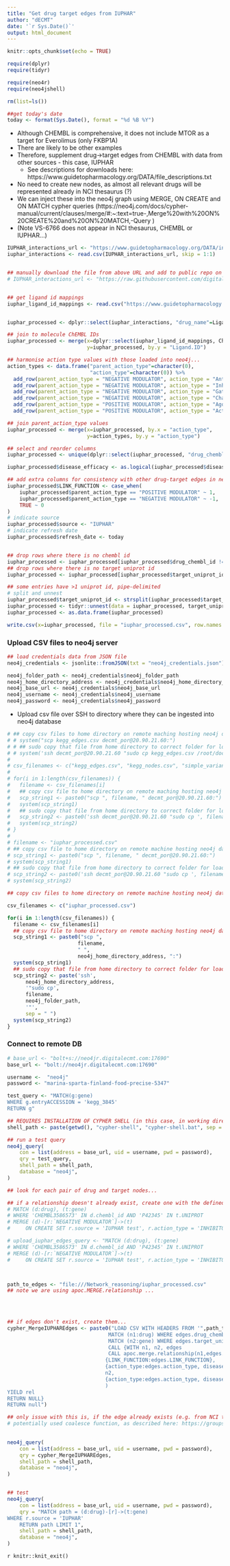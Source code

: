 ```yaml
---
title: "Get drug target edges from IUPHAR"
author: "dECMT"
date: '`r Sys.Date()`'
output: html_document
---
```


```r
knitr::opts_chunk$set(echo = TRUE)

require(dplyr)
require(tidyr)

require(neo4r)
require(neo4jshell)

rm(list=ls())

##get today's date
today <- format(Sys.Date(), format = "%d %B %Y")

```

* Although CHEMBL is comprehensive, it does not include MTOR as a target for Everolimus (only FKBP1A)  
* There are likely to be other examples  
* Therefore, supplement drug->target edges from CHEMBL with data from other sources - this case, IUPHAR  
  * See descriptions for downloads here: https://www.guidetopharmacology.org/DATA/file_descriptions.txt  
* No need to create new nodes, as almost all relevant drugs will be represented already in NCI thesaurus (?)  
* We can inject these into the neo4j graph using MERGE, ON CREATE and ON MATCH cypher queries (https://neo4j.com/docs/cypher-manual/current/clauses/merge/#:~:text=true-,Merge%20with%20ON%20CREATE%20and%20ON%20MATCH,-Query )  
* (Note VS-6766 does not appear in NCI thesaurus, CHEMBL or IUPHAR...)  

  
```r
IUPHAR_interactions_url <- "https://www.guidetopharmacology.org/DATA/interactions.csv"
iuphar_interactions <- read.csv(IUPHAR_interactions_url, skip = 1:1)      ## first row is date refreshed, not a header


## manually download the file from above URL and add to public repo on GitHub where neo4j can access it... 
# IUPHAR_interactions_url <- "https://raw.githubusercontent.com/digital-ECMT/network_data/main/interactions.csv"


## get ligand id mappings
iuphar_ligand_id_mappings <- read.csv("https://www.guidetopharmacology.org/DATA/ligand_id_mapping.csv", skip = 1:1)      ## first row is date refreshed, not a header



```

```r

iuphar_processed <- dplyr::select(iuphar_interactions, "drug_name"=Ligand, Ligand.ID, Target.UniProt.ID, "action_type"="Type", Selectivity, Primary.Target)

## join to molecule ChEMBL IDs 
iuphar_processed <- merge(x=dplyr::select(iuphar_ligand_id_mappings, ChEMBl.ID, Ligand.id), by.x = "Ligand.id", 
                          y=iuphar_processed, by.y = "Ligand.ID")

## harmonise action type values with those loaded into neo4j... 
action_types <- data.frame("parent_action_type"=character(0), 
                           "action_type"=character(0)) %>%
  add_row(parent_action_type = "NEGATIVE MODULATOR", action_type = "Antagonist") %>%
  add_row(parent_action_type = "NEGATIVE MODULATOR", action_type = "Inhibitor") %>%
  add_row(parent_action_type = "NEGATIVE MODULATOR", action_type = "Gating inhibitor") %>%
  add_row(parent_action_type = "NEGATIVE MODULATOR", action_type = "Channel blocker") %>%
  add_row(parent_action_type = "POSITIVE MODULATOR", action_type = "Agonist") %>%
  add_row(parent_action_type = "POSITIVE MODULATOR", action_type = "Activator") 

## join parent_action_type values
iuphar_processed <- merge(x=iuphar_processed, by.x = "action_type", 
                          y=action_types, by.y = "action_type")

## select and reorder columns
iuphar_processed <- unique(dplyr::select(iuphar_processed, "drug_chembl_id"="ChEMBl.ID", "target_uniprot_id"="Target.UniProt.ID", action_type, parent_action_type, "disease_efficacy"="Primary.Target"))

iuphar_processed$disease_efficacy <- as.logical(iuphar_processed$disease_efficacy)

## add extra columns for consistency with other drug-target edges in neo4j
iuphar_processed$LINK_FUNCTION <- case_when(
    iuphar_processed$parent_action_type == "POSITIVE MODULATOR" ~ 1,
    iuphar_processed$parent_action_type == "NEGATIVE MODULATOR" ~ -1,
    TRUE ~ 0
)
# indicate source
iuphar_processed$source <- "IUPHAR"
# indicate refresh date
iuphar_processed$refresh_date <- today


## drop rows where there is no chembl id
iuphar_processed <- iuphar_processed[iuphar_processed$drug_chembl_id != "", ]
## drop rows where there is no target uniprot id
iuphar_processed <- iuphar_processed[iuphar_processed$target_uniprot_id != "", ]

## some entries have >1 uniprot id, pipe-delimited
# split and unnest
iuphar_processed$target_uniprot_id <- strsplit(iuphar_processed$target_uniprot_id, split = "\\|")
iuphar_processed <- tidyr::unnest(data = iuphar_processed, target_uniprot_id)
iuphar_processed <- as.data.frame(iuphar_processed)
```

```r

write.csv(x=iuphar_processed, file = "iuphar_processed.csv", row.names = FALSE)
```

### **Upload CSV files to neo4j server**  
    
```r
## load credentials data from JSON file
neo4j_credentials <- jsonlite::fromJSON(txt = "neo4j_credentials.json")

neo4j_folder_path <- neo4j_credentials$neo4j_folder_path
neo4j_home_directory_address <- neo4j_credentials$neo4j_home_directory_address
neo4j_base_url <- neo4j_credentials$neo4j_base_url
neo4j_username <- neo4j_credentials$neo4j_username
neo4j_password <- neo4j_credentials$neo4j_password

```
  
* Upload csv file over SSH to directory where they can be ingested into neo4j database  


```r

# ## copy csv files to home directory on remote maching hosting neo4j database... 
# # system("scp kegg_edges.csv decmt_por@20.90.21.60:")
# # ## sudo copy that file from home directory to correct folder for loading into neo4j... 
# # system('ssh decmt_por@20.90.21.60 "sudo cp kegg_edges.csv /root/docker/neo4j/neo4jr/import/Network_reasoning/"')
# 
# csv_filenames <- c("kegg_edges.csv", "kegg_nodes.csv", "simple_variant_nodes.csv", "simple_variant_edges.csv", "CIVIC_drug_nodes.csv", "CIVIC_drug_edges.csv")
# 
# for(i in 1:length(csv_filenames)) {
#   filename <- csv_filenames[i]
#   ## copy csv file to home directory on remote maching hosting neo4j database...
#   scp_string1 <- paste0("scp ", filename, " decmt_por@20.90.21.60:")
#   system(scp_string1)
#   ## sudo copy that file from home directory to correct folder for loading into neo4j...
#   scp_string2 <- paste0('ssh decmt_por@20.90.21.60 "sudo cp ', filename,' /root/docker/neo4j/neo4jr/import/Network_reasoning/"')
#   system(scp_string2)
# }
# 
# filename <- "iuphar_processed.csv"
# ## copy csv file to home directory on remote machine hosting neo4j database...
# scp_string1 <- paste0("scp ", filename, " decmt_por@20.90.21.60:")
# system(scp_string1)
# ## sudo copy that file from home directory to correct folder for loading into neo4j...
# scp_string2 <- paste0('ssh decmt_por@20.90.21.60 "sudo cp ', filename,' /root/docker/neo4j/neo4jr/import/Network_reasoning/"')
# system(scp_string2)
```
  
```r

## copy csv files to home directory on remote machine hosting neo4j database... 

csv_filenames <- c("iuphar_processed.csv")

for(i in 1:length(csv_filenames)) {
  filename <- csv_filenames[i]
  ## copy csv file to home directory on remote maching hosting neo4j database...
  scp_string1 <- paste0("scp ", 
                       filename, 
                       " ",
                       neo4j_home_directory_address, ":")
  system(scp_string1)
  ## sudo copy that file from home directory to correct folder for loading into neo4j...
  scp_string2 <- paste('ssh', 
      neo4j_home_directory_address, 
      '"sudo cp', 
      filename,
      neo4j_folder_path,
      '"',
      sep = " ")
  system(scp_string2)
}

```

### **Connect to remote DB**  
  
```r
# base_url <- "bolt+s://neo4jr.digitalecmt.com:17690"
base_url <- "bolt://neo4jr.digitalecmt.com:17690"

username <-  "neo4j"
password <- "marina-sparta-finland-food-precise-5347"

test_query <- "MATCH(g:gene)
WHERE g.entryACCESSION = 'kegg_3845'
RETURN g"
```

```r
## REQUIRES INSTALLATION OF CYPHER SHELL (in this case, in working directory)
shell_path <- paste(getwd(), "cypher-shell", "cypher-shell.bat", sep = "/")

## run a test query
neo4j_query(
    con = list(address = base_url, uid = username, pwd = password),
    qry = test_query,
    shell_path = shell_path,
    database = "neo4j",
)

```


```r
## look for each pair of drug and target nodes... 

## if a relationship doesn't already exist, create one with the defined attributes... 
# MATCH (d:drug), (t:gene)
# WHERE 'CHEMBL3586573' IN d.chembl_id AND 'P42345' IN t.UNIPROT
# MERGE (d)-[r:`NEGATIVE MODULATOR`]->(t)
#     ON CREATE SET r.source = 'IUPHAR test', r.action_type = 'INHIBITOR'

# upload_iuphar_edges_query <- "MATCH (d:drug), (t:gene)
# WHERE 'CHEMBL3586573' IN d.chembl_id AND 'P42345' IN t.UNIPROT
# MERGE (d)-[r:`NEGATIVE MODULATOR`]->(t)
#     ON CREATE SET r.source = 'IUPHAR test', r.action_type = 'INHIBITOR'"



path_to_edges <- "file:///Network_reasoning/iuphar_processed.csv"
## note we are using apoc.MERGE.relationship ... 

                                 
  

## if edges don't exist, create them... 
cypher_MergeIUPHAREdges <- paste0("LOAD CSV WITH HEADERS FROM '",path_to_edges,"' AS edges
                                 MATCH (n1:drug) WHERE edges.drug_chembl_id IN n1.chembl_id
                                 MATCH (n2:gene) WHERE edges.target_uniprot_id IN n2.UNIPROT
                                 CALL {WITH n1, n2, edges
                                 CALL apoc.merge.relationship(n1,edges.parent_action_type,
                                {LINK_FUNCTION:edges.LINK_FUNCTION}, 
                                {action_type:edges.action_type, disease_efficacy:edges.disease_efficacy, source:edges.source, LINK_FUNCTION:edges.LINK_FUNCTION, refresh_date:edges.refresh_date}, 
                                n2, 
                                {action_type:edges.action_type, disease_efficacy:edges.disease_efficacy, source:edges.source, LINK_FUNCTION:edges.LINK_FUNCTION, refresh_date:edges.refresh_date}
                                )
YIELD rel
RETURN NULL}
RETURN null")

## only issue with this is, if the edge already exists (e.g. from NCI thesaurus, the source property of the edge will be set to "IUPHAR", not ["NCIt", "IUPHAR"])
# potentially used coalesce function, as described here: https://groups.google.com/g/neo4j/c/bY5GXWYpM1k#:~:text=%EE%97%93-,Russell%20Duhon,-unread%2C 
                              

neo4j_query(
    con = list(address = base_url, uid = username, pwd = password),
    qry = cypher_MergeIUPHAREdges,
    shell_path = shell_path,
    database = "neo4j",
)


## test
neo4j_query(
    con = list(address = base_url, uid = username, pwd = password),
    qry = "MATCH path = (d:drug)-[r]->(t:gene)
WHERE r.source = 'IUPHAR'
    RETURN path LIMIT 1",
    shell_path = shell_path,
    database = "neo4j",
)

```


`r knitr::knit_exit()`  


  


